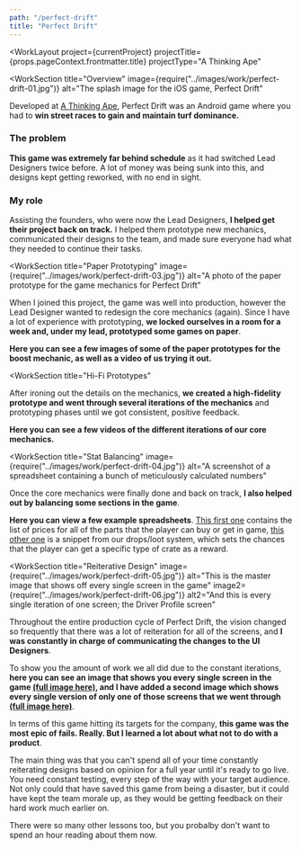 ```yaml
---
path: "/perfect-drift"
title: "Perfect Drift"
---
```






<WorkLayout
  project={currentProject}
  projectTitle={props.pageContext.frontmatter.title}
  projectType="A Thinking Ape"
>
  <SEO title={props.pageContext.frontmatter.title} />

<WorkSection
  title="Overview"
  image={require("../images/work/perfect-drift-01.jpg")}
  alt="The splash image for the iOS game, Perfect Drift"
>
  <p>
    Developed at <a href="http://athinkingape.com/" target="blanl">A Thinking Ape</a>, Perfect Drift was an Android game where you had to <strong>win street races to gain and maintain turf dominance.</strong>
  </p>

  <h3>The problem</h3>
  <p>
    <strong>This game was extremely far behind schedule</strong> as it had switched Lead Designers twice before. A lot of money was being sunk into this, and designs kept getting reworked, with no end
    in sight.
  </p>

  <h3>My role</h3>
  <p>
    Assisting the founders, who were now the Lead Designers, <strong>I helped get their project back on track.</strong> I helped them prototype new mechanics, communicated their designs to the team, and made sure everyone had what they needed to continue their tasks.
  </p>
</WorkSection>

<WorkSection
  title="Paper Prototyping"
  image={require("../images/work/perfect-drift-03.jpg")}
  alt="A photo of the paper prototype for the game mechanics for Perfect Drift"
>
  <p>
    When I joined this project, the game was well into production, however the Lead Designer wanted to redesign the core mechanics (again).
    Since I have a lot of experience with prototyping, <strong>we locked ourselves in a room for a week and, under my lead, prototyped some games on paper</strong>.
  </p>
  <p>
    <strong>
      Here you can see a few images of some of the paper prototypes for the boost mechanic, as well as a video of us trying it out.
    </strong>
  </p>
</WorkSection>

<WorkSection
  title="Hi-Fi Prototypes"
>
  <p>
    After ironing out the details on the mechanics, <strong>we created a high-fidelity prototype and went through several iterations of the mechanics</strong> and prototyping phases until we got consistent, positive feedback.
  </p>

  <p>
    <strong>
      Here you can see a few videos of the different iterations of our core mechanics.
    </strong>
  </p>
</WorkSection>

<WorkSection
  title="Stat Balancing"
  image={require("../images/work/perfect-drift-04.jpg")}
  alt="A screenshot of a spreadsheet containing a bunch of meticulously calculated numbers"
>
  <p>
    Once the core mechanics were finally done and back on track, <strong>I also helped out by balancing some sections in the game</strong>.
  </p>

  <p>
    <strong>Here you can view a few example spreadsheets</strong>. <a href="https://docs.google.com/spreadsheets/d/1Xtm86kl4V6EijdbjOwm6kRaNwjTR00zzqN8BhJs1c_0/edit?usp=sharing" target="_blank" rel="noreferrer noopener">This first one</a> contains the list of prices for all of the parts that the player can buy or get in game, <a href="https://docs.google.com/spreadsheets/d/1IRjatbo9LR_mlZyGWCRSONWXNEm_bnogCyVXhIzwhI0/edit?usp=sharing" target="_blank" rel="noreferrer noopener">this other one</a> is a snippet from our drops/loot system, which sets the chances that the player can get a specific type of crate as a reward.
  </p>
</WorkSection>

<WorkSection
  title="Reiterative Design"
  image={require("../images/work/perfect-drift-05.jpg")}
  alt="This is the master image that shows off every single screen in the game"
  image2={require("../images/work/perfect-drift-06.jpg")}
  alt2="And this is every single iteration of one screen; the Driver Profile screen"
>
  <p>
    Throughout the entire production cycle of Perfect Drift, the vision changed so frequently that there was a lot of reiteration for all of the screens, and <strong>I was constantly in charge of communicating the changes to the UI Designers</strong>.
  </p>

  <p>
    To show you the amount of work we all did due to the constant iterations, <strong>here you can see an image that shows you every single screen in the game <a href={require("../images/work/perfect-drift-07.jpg")} target="_blank" rel="noreferrer noopener">(full image here)</a>, and I have added a second image which shows every single version of only one of those screens that we went through <a href={require("../images/work/perfect-drift-08.jpg")} target="_blank" rel="noreferrer noopener">(full image here)</a></strong>.
  </p>
</WorkSection>

<NextSteps title="Outcome">
  <p>
    In terms of this game hitting its targets for the company, <strong>this game was the most epic of fails. Really. But I learned a lot about what not to do with a product</strong>.
  </p>
  <p>
    The main thing was that you can't spend all of your time constantly reiterating designs based on opinion for a full year until it's
    ready to go live. You need constant testing, every step of the way with your target audience. Not only could that have saved this game
    from being a disaster, but it could have kept the team morale up, as they would be getting feedback on their hard work much earlier on.
  </p>
  <p>
    There were so many other lessons too, but you probalby don't want to spend an hour reading about them now.
  </p>
</NextSteps>

</WorkLayout>